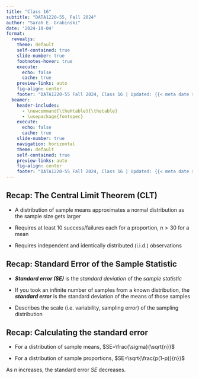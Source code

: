 ```yaml
---
title: "Class 16"
subtitle: "DATA1220-55, Fall 2024"
author: "Sarah E. Grabinski"
date: '2024-10-04'
format:
  revealjs: 
    theme: default
    self-contained: true
    slide-number: true
    footnotes-hover: true
    execute:
      echo: false
      cache: true
    preview-links: auto
    fig-align: center
    footer: "DATA1220-55 Fall 2024, Class 16 | Updated: {{< meta date >}} |  [Canvas](https://canvas.jcu.edu/courses/36290) | [Campuswire](https://campuswire.com/c/G6427C531/feed)"
  beamer:
    header-includes: 
      - \newcommand{\theHtable}{\thetable}
      - \usepackage{fontspec}
    execute:
      echo: false
      cache: true
    slide-number: true
    navigation: horizontal
    theme: default
    self-contained: true
    preview-links: auto
    fig-align: center
    footer: "DATA1220-55 Fall 2024, Class 16 | Updated: {{< meta date >}} |  [Canvas](https://canvas.jcu.edu/courses/36290) | [Campuswire](https://campuswire.com/c/G6427C531/feed)"
---
```


## Recap: The Central Limit Theorem (CLT)

-   A distribution of sample means approximates a normal distribution as the sample size gets larger

-   Requires at least 10 success/failures each for a proportion, $n > 30$ for a mean

-   Requires independent and identically distributed (i.i.d.) observations

## Recap: Standard Error of the Sample Statistic

-   ***Standard error (SE)*** is the *standard deviation* of the *sample statistic*

-   If you took an infinite number of samples from a known distribution, the ***standard error*** is the standard deviation of the means of those samples

-   Describes the scale (i.e. variability, sampling error) of the sampling distribution

## Recap: Calculating the standard error

-   For a distribution of sample means, $SE=\frac{\sigma}{\sqrt{n}}$

-   For a distribution of sample proportions, $SE=\sqrt{\frac{p(1-p)}{n}}$

::: pause
:::

As $n$ increases, the standard error $SE$ decreases.
